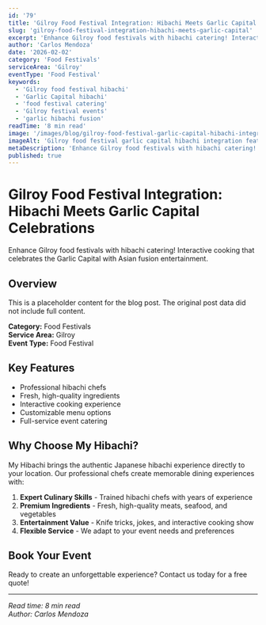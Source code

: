 ```yaml
---
id: '79'
title: 'Gilroy Food Festival Integration: Hibachi Meets Garlic Capital Celebrations'
slug: 'gilroy-food-festival-integration-hibachi-meets-garlic-capital'
excerpt: 'Enhance Gilroy food festivals with hibachi catering! Interactive cooking that celebrates the Garlic Capital with Asian fusion entertainment.'
author: 'Carlos Mendoza'
date: '2026-02-02'
category: 'Food Festivals'
serviceArea: 'Gilroy'
eventType: 'Food Festival'
keywords:
  - 'Gilroy food festival hibachi'
  - 'Garlic Capital hibachi'
  - 'food festival catering'
  - 'Gilroy festival events'
  - 'garlic hibachi fusion'
readTime: '8 min read'
image: '/images/blog/gilroy-food-festival-garlic-capital-hibachi-integration.svg'
imageAlt: 'Gilroy food festival garlic capital hibachi integration featuring golden festival sky, GILROY GARLIC FESTIVAL banner, giant decorative garlic bulbs, hibachi chef with garlic-decorated chef hat holding garlic and spatula, festival crowd wearing garlic necklaces and garlic-themed hats, garlic-infused hibachi flames in white and orange, food displays featuring garlic bread and garlic pasta, WELCOME TO GILROY GARLIC CAPITAL OF THE WORLD sign, garlic field elements scattered throughout, creating authentic Garlic Capital festival atmosphere with Asian fusion hibachi entertainment'
metaDescription: 'Enhance Gilroy food festivals with hibachi catering! Interactive cooking that celebrates the Garlic Capital with Asian fusion entertainment.'
published: true
---
```


# Gilroy Food Festival Integration: Hibachi Meets Garlic Capital Celebrations

Enhance Gilroy food festivals with hibachi catering! Interactive cooking that celebrates the Garlic Capital with Asian fusion entertainment.

## Overview

This is a placeholder content for the blog post. The original post data did not include full content.

**Category:** Food Festivals  
**Service Area:** Gilroy  
**Event Type:** Food Festival

## Key Features

- Professional hibachi chefs
- Fresh, high-quality ingredients
- Interactive cooking experience
- Customizable menu options
- Full-service event catering

## Why Choose My Hibachi?

My Hibachi brings the authentic Japanese hibachi experience directly to your location. Our professional chefs create memorable dining experiences with:

1. **Expert Culinary Skills** - Trained hibachi chefs with years of experience
2. **Premium Ingredients** - Fresh, high-quality meats, seafood, and vegetables
3. **Entertainment Value** - Knife tricks, jokes, and interactive cooking show
4. **Flexible Service** - We adapt to your event needs and preferences

## Book Your Event

Ready to create an unforgettable experience? Contact us today for a free quote!

---

*Read time: 8 min read*  
*Author: Carlos Mendoza*

